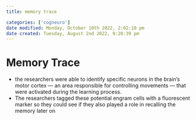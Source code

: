 ```yaml
---
title: memory trace

categories: ['cogneuro']
date modified: Monday, October 10th 2022, 2:02:10 pm
date created: Tuesday, August 2nd 2022, 9:20:39 pm
---
```


# Memory Trace
- the researchers were able to identify specific neurons in the brain’s motor cortex — an area responsible for controlling movements — that were activated during the learning process.
- The researchers tagged these potential engram cells with a fluorescent marker so they could see if they also played a role in recalling the memory later on



